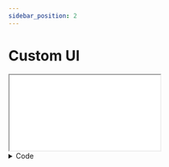 ```yaml
---
sidebar_position: 2
---
```


# Custom UI


<iframe className={styles.player} src={useBaseUrl('/web-ui-examples/custom-ui/demo.html')}></iframe>

<details>
    <summary>Code</summary>
    ```html showLineNumbers
    <theoplayer-ui
        configuration='{"libraryLocation":"/path/to/theoplayer/","license":"your_theoplayer_license"}'
        source='{"sources":{"src":"https://cdn.theoplayer.com/video/elephants-dream/playlist.m3u8"},"textTracks":[{"default":true,"src":"https://cdn.theoplayer.com/video/elephants-dream/thumbnails.vtt","label":"thumbnails","kind":"metadata"}]}'
        fluid
    >
        <theoplayer-control-bar slot="top-chrome" class="top-chrome">
            <span class="title">Elephant's Dream</span>
            <span class="spacer"></span>
            <theoplayer-language-menu-button menu="language-menu" mobile-only></theoplayer-language-menu-button>
            <theoplayer-settings-menu-button menu="settings-menu" mobile-only></theoplayer-settings-menu-button>
            <theoplayer-airplay-button mobile-only></theoplayer-airplay-button>
            <theoplayer-chromecast-button mobile-only></theoplayer-chromecast-button>
        </theoplayer-control-bar>
        <theoplayer-loading-indicator slot="centered-loading" no-auto-hide></theoplayer-loading-indicator>
        <div slot="centered-chrome" class="centered-chrome">
            <theoplayer-play-button></theoplayer-play-button>
        </div>
        <div class="bottom-chrome">
            <theoplayer-control-bar>
                <theoplayer-time-range></theoplayer-time-range>
            </theoplayer-control-bar>
            <theoplayer-control-bar>
                <theoplayer-play-button mobile-hidden></theoplayer-play-button>
                <theoplayer-mute-button></theoplayer-mute-button>
                <theoplayer-volume-range mobile-hidden></theoplayer-volume-range>
                <theoplayer-time-display show-duration></theoplayer-time-display>
                <span class="spacer"></span>
                <theoplayer-language-menu-button menu="language-menu" mobile-hidden></theoplayer-language-menu-button>
                <theoplayer-settings-menu-button menu="settings-menu" mobile-hidden></theoplayer-settings-menu-button>
                <theoplayer-airplay-button mobile-hidden></theoplayer-airplay-button>
                <theoplayer-chromecast-button mobile-hidden></theoplayer-chromecast-button>
                <theoplayer-fullscreen-button></theoplayer-fullscreen-button>
            </theoplayer-control-bar>
        </div>
        <theoplayer-language-menu id="language-menu" slot="menu" hidden></theoplayer-language-menu>
        <theoplayer-settings-menu id="settings-menu" slot="menu" hidden></theoplayer-settings-menu>
        <theoplayer-error-display slot="error"></theoplayer-error-display>
    </theoplayer-ui>
    ```
</details>
